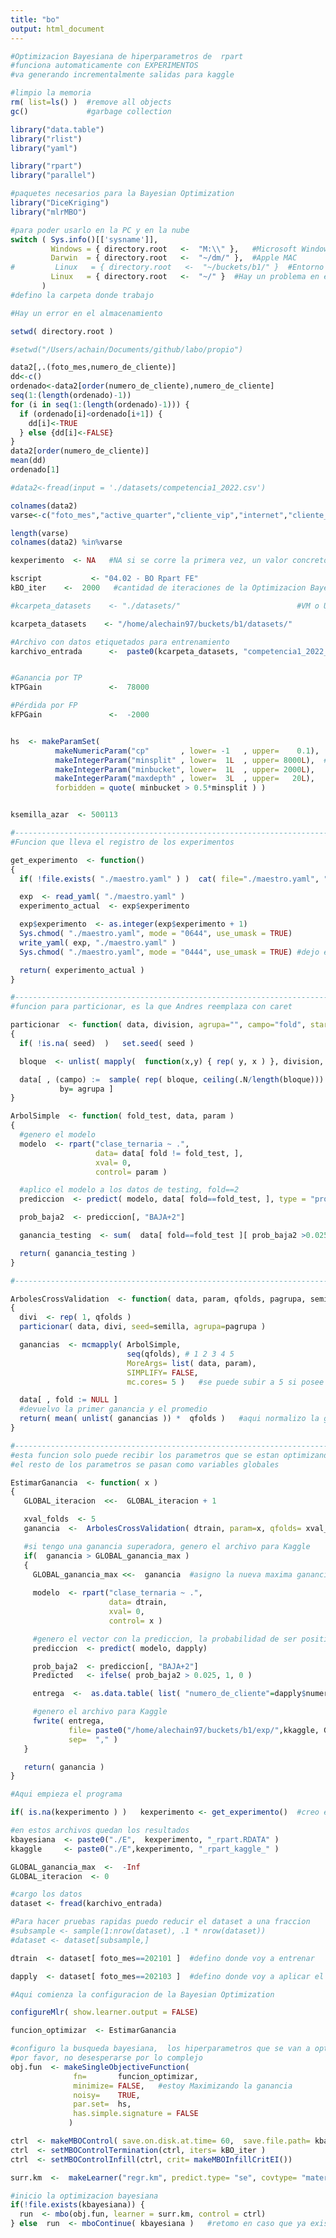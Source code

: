 ```yaml
---
title: "bo"
output: html_document
---
```



```r
#Optimizacion Bayesiana de hiperparametros de  rpart
#funciona automaticamente con EXPERIMENTOS
#va generando incrementalmente salidas para kaggle

#limpio la memoria
rm( list=ls() )  #remove all objects
gc()             #garbage collection

library("data.table")
library("rlist")
library("yaml")

library("rpart")
library("parallel")

#paquetes necesarios para la Bayesian Optimization
library("DiceKriging")
library("mlrMBO")
```
```r
#para poder usarlo en la PC y en la nube
switch ( Sys.info()[['sysname']],
         Windows = { directory.root   <-  "M:\\" },   #Microsoft Windows
         Darwin  = { directory.root   <-  "~/dm/" },  #Apple MAC
#         Linux   = { directory.root   <-  "~/buckets/b1/" }  #Entorno Google Cloud
         Linux   = { directory.root   <-  "~/" }  #Hay un problema en el almacenamiento en cloud del BO por el momento se graba en el usuario
       )
#defino la carpeta donde trabajo

#Hay un error en el almacenamiento 

setwd( directory.root )

```
 
```r
#setwd("/Users/achain/Documents/github/labo/propio")
```
```r
data2[,.(foto_mes,numero_de_cliente)]
dd<-c()
ordenado<-data2[order(numero_de_cliente),numero_de_cliente]
seq(1:(length(ordenado)-1))
for (i in seq(1:(length(ordenado)-1))) {
  if (ordenado[i]<ordenado[i+1]) {
    dd[i]<-TRUE
  } else {dd[i]<-FALSE}
}
data2[order(numero_de_cliente)]
mean(dd)
ordenado[1]
```

 
```r
#data2<-fread(input = './datasets/competencia1_2022.csv')

colnames(data2)
varse<-c("foto_mes","active_quarter","cliente_vip","internet","cliente_edad","cliente_antiguedad","mrentabilidad","mrentabilidad_annual","mcomisiones","mactivos_margen","mpasivos_margen","cproductos","tcuentas","ccuenta_corriente","mcuenta_corriente_adicional","mcuenta_corriente","ccaja_ahorro","mcaja_ahorro","mcaja_ahorro_adicional","mcaja_ahorro_dolares","cdescubierto_preacordado","mcuentas_saldo","ctarjeta_debito","ctarjeta_debito_transacciones","mautoservicio","ctarjeta_visa","ctarjeta_visa_transacciones","mtarjeta_visa_consumo","ctarjeta_master","ctarjeta_master_transacciones","mtarjeta_master_consumo","cprestamos_personales","mprestamos_personales","cprestamos_prendarios","mprestamos_prendarios","cprestamos_hipotecarios","mprestamos_hipotecarios","cplazo_fijo","mplazo_fijo_dolares","mplazo_fijo_pesos","cinversion1","minversion1_pesos","minversion1_dolares","cinversion2","minversion2","cseguro_vida","cseguro_auto","cseguro_vivienda","cseguro_accidentes_personales","ccaja_seguridad","cpayroll_trx","mpayroll","mpayroll2","cpayroll2_trx","ccuenta_debitos_automaticos","mcuenta_debitos_automaticos","ctarjeta_visa_debitos_automaticos","mtarjeta_visa_debitos_automaticos","ctarjeta_master_debitos_automaticos","mttarjeta_master_debitos_automaticos","cpagodeservicios","mpagodeservicios","cpagomiscuentas","mpagomiscuentas","ccajeros_propios_descuentos","mcajeros_propios_descuentos","ctarjeta_visa_descuentos","mtarjeta_visa_descuentos","ctarjeta_master_descuentos","mtarjeta_master_descuentos","ccomisiones_mantenimiento","mcomisiones_mantenimiento","ccomisiones_otras","mcomisiones_otras","cforex","cforex_buy","mforex_buy","cforex_sell","mforex_sell","ctransferencias_recibidas","mtransferencias_recibidas","ctransferencias_emitidas","mtransferencias_emitidas","cextraccion_autoservicio","mextraccion_autoservicio","ccheques_depositados","mcheques_depositados","ccheques_emitidos","mcheques_emitidos","ccheques_depositados_rechazados","mcheques_depositados_rechazados","ccheques_emitidos_rechazados","mcheques_emitidos_rechazados","tcallcenter","ccallcenter_transacciones","thomebanking","chomebanking_transacciones","ccajas_transacciones","ccajas_consultas","ccajas_depositos","ccajas_extracciones","ccajas_otras","catm_trx","matm","catm_trx_other","matm_other","ctrx_quarter","tmobile_app","cmobile_app_trx","Master_delinquency","Master_status","Master_mfinanciacion_limite","Master_Fvencimiento","Master_Finiciomora","Master_msaldototal","Master_msaldopesos","Master_msaldodolares","Master_mconsumospesos","Master_mconsumosdolares","Master_mlimitecompra","Master_madelantopesos","Master_madelantodolares","Master_fultimo_cierre","Master_mpagado","Master_mpagospesos","Master_mpagosdolares","Master_fechaalta","Master_mconsumototal","Master_cconsumos","Master_cadelantosefectivo","Master_mpagominimo","Visa_delinquency","Visa_status","Visa_mfinanciacion_limite","Visa_Fvencimiento","Visa_Finiciomora","Visa_msaldototal","Visa_msaldopesos","Visa_msaldodolares","Visa_mconsumospesos","Visa_mconsumosdolares","Visa_mlimitecompra","Visa_madelantopesos","Visa_madelantodolares","Visa_fultimo_cierre","Visa_mpagado","Visa_mpagospesos","Visa_mpagosdolares","Visa_fechaalta","Visa_mconsumototal","Visa_cconsumos","Visa_cadelantosefectivo","Visa_mpagominimo","clase_ternaria")
```
 
```r
length(varse)
colnames(data2) %in%varse

```
 
```r
kexperimento  <- NA   #NA si se corre la primera vez, un valor concreto si es para continuar procesando

kscript           <- "04.02 - BO Rpart FE"
kBO_iter    <-  2000   #cantidad de iteraciones de la Optimizacion Bayesiana

#kcarpeta_datasets    <- "./datasets/"                          #VM o Ubuntu

kcarpeta_datasets    <- "/home/alechain97/buckets/b1/datasets/"                          #VM o Ubuntu

#Archivo con datos etiquetados para entrenamiento
karchivo_entrada      <-  paste0(kcarpeta_datasets, "competencia1_2022_FE.csv")


#Ganancia por TP
kTPGain               <-  78000

#Pérdida por FP
kFPGain               <-  -2000


hs  <- makeParamSet(
          makeNumericParam("cp"       , lower= -1   , upper=    0.1),
          makeIntegerParam("minsplit" , lower=  1L  , upper= 8000L),  #la letra L al final significa ENTERO
          makeIntegerParam("minbucket", lower=  1L  , upper= 2000L),
          makeIntegerParam("maxdepth" , lower=  3L  , upper=   20L),
          forbidden = quote( minbucket > 0.5*minsplit ) )


ksemilla_azar  <- 500113

```
 
 
```r
#------------------------------------------------------------------------------
#Funcion que lleva el registro de los experimentos

get_experimento  <- function()
{
  if( !file.exists( "./maestro.yaml" ) )  cat( file="./maestro.yaml", "experimento: 1000" )

  exp  <- read_yaml( "./maestro.yaml" )
  experimento_actual  <- exp$experimento

  exp$experimento  <- as.integer(exp$experimento + 1)
  Sys.chmod( "./maestro.yaml", mode = "0644", use_umask = TRUE)
  write_yaml( exp, "./maestro.yaml" )
  Sys.chmod( "./maestro.yaml", mode = "0444", use_umask = TRUE) #dejo el archivo readonly

  return( experimento_actual )
}
```
 
```r
#------------------------------------------------------------------------------
#funcion para particionar, es la que Andres reemplaza con caret

particionar  <- function( data, division, agrupa="", campo="fold", start=1, seed=NA )
{
  if( !is.na( seed)  )   set.seed( seed )

  bloque  <- unlist( mapply(  function(x,y) { rep( y, x ) }, division, seq( from=start, length.out=length(division) )  ) )

  data[ , (campo) :=  sample( rep( bloque, ceiling(.N/length(bloque))) )[1:.N],
           by= agrupa ]
}
```
 
```r
ArbolSimple  <- function( fold_test, data, param )
{
  #genero el modelo
  modelo  <- rpart("clase_ternaria ~ .", 
                   data= data[ fold != fold_test, ],
                   xval= 0,
                   control= param )

  #aplico el modelo a los datos de testing, fold==2
  prediccion  <- predict( modelo, data[ fold==fold_test, ], type = "prob")

  prob_baja2  <- prediccion[, "BAJA+2"]

  ganancia_testing  <- sum(  data[ fold==fold_test ][ prob_baja2 >0.025,  ifelse( clase_ternaria=="BAJA+2", kTPGain, kFPGain ) ] )

  return( ganancia_testing )
}
```
 

```r
#------------------------------------------------------------------------------

ArbolesCrossValidation  <- function( data, param, qfolds, pagrupa, semilla )
{
  divi  <- rep( 1, qfolds )
  particionar( data, divi, seed=semilla, agrupa=pagrupa )

  ganancias  <- mcmapply( ArbolSimple, 
                          seq(qfolds), # 1 2 3 4 5  
                          MoreArgs= list( data, param), 
                          SIMPLIFY= FALSE,
                          mc.cores= 5 )   #se puede subir a 5 si posee Linux o Mac OS

  data[ , fold := NULL ]
  #devuelvo la primer ganancia y el promedio
  return( mean( unlist( ganancias )) *  qfolds )   #aqui normalizo la ganancia
}
```


```r
#------------------------------------------------------------------------------
#esta funcion solo puede recibir los parametros que se estan optimizando
#el resto de los parametros se pasan como variables globales

EstimarGanancia  <- function( x )
{
   GLOBAL_iteracion  <<-  GLOBAL_iteracion + 1

   xval_folds  <- 5
   ganancia  <-  ArbolesCrossValidation( dtrain, param=x, qfolds= xval_folds, pagrupa="clase_ternaria", semilla=ksemilla_azar )

   #si tengo una ganancia superadora, genero el archivo para Kaggle
   if(  ganancia > GLOBAL_ganancia_max )
   {
     GLOBAL_ganancia_max <<-  ganancia  #asigno la nueva maxima ganancia
    
     modelo  <- rpart("clase_ternaria ~ .",
                      data= dtrain,
                      xval= 0,
                      control= x )

     #genero el vector con la prediccion, la probabilidad de ser positivo
     prediccion  <- predict( modelo, dapply)

     prob_baja2  <- prediccion[, "BAJA+2"]
     Predicted   <- ifelse( prob_baja2 > 0.025, 1, 0 )

     entrega  <-  as.data.table( list( "numero_de_cliente"=dapply$numero_de_cliente, "Predicted"=Predicted)  )

     #genero el archivo para Kaggle
     fwrite( entrega, 
             file= paste0("/home/alechain97/buckets/b1/exp/",kkaggle, GLOBAL_iteracion, ".csv" ),
             sep=  "," )
   }

   return( ganancia )
}
```


```r
#Aqui empieza el programa

if( is.na(kexperimento ) )   kexperimento <- get_experimento()  #creo el experimento
```


```r
#en estos archivos quedan los resultados
kbayesiana  <- paste0("./E",  kexperimento, "_rpart.RDATA" )
kkaggle     <- paste0("./E",kexperimento, "_rpart_kaggle_" )
```
 
```r
GLOBAL_ganancia_max  <-  -Inf
GLOBAL_iteracion  <- 0
```
 
 
```r
#cargo los datos
dataset <- fread(karchivo_entrada)

#Para hacer pruebas rapidas puedo reducir el dataset a una fraccion
#subsample <- sample(1:nrow(dataset), .1 * nrow(dataset))
#dataset <- dataset[subsample,]

dtrain  <- dataset[ foto_mes==202101 ]  #defino donde voy a entrenar

dapply  <- dataset[ foto_mes==202103 ]  #defino donde voy a aplicar el modelo
```
```r
#Aqui comienza la configuracion de la Bayesian Optimization

configureMlr( show.learner.output = FALSE)

funcion_optimizar  <- EstimarGanancia

#configuro la busqueda bayesiana,  los hiperparametros que se van a optimizar
#por favor, no desesperarse por lo complejo
obj.fun  <- makeSingleObjectiveFunction(
              fn=       funcion_optimizar,
              minimize= FALSE,   #estoy Maximizando la ganancia
              noisy=    TRUE,
              par.set=  hs,
              has.simple.signature = FALSE
             )

ctrl  <- makeMBOControl( save.on.disk.at.time= 60,  save.file.path= kbayesiana)
ctrl  <- setMBOControlTermination(ctrl, iters= kBO_iter )
ctrl  <- setMBOControlInfill(ctrl, crit= makeMBOInfillCritEI())

surr.km  <-  makeLearner("regr.km", predict.type= "se", covtype= "matern3_2", control= list(trace= TRUE))
```
 
```r
#inicio la optimizacion bayesiana
if(!file.exists(kbayesiana)) {
  run  <- mbo(obj.fun, learner = surr.km, control = ctrl)
} else  run  <- mboContinue( kbayesiana )   #retomo en caso que ya exista
```
 
 